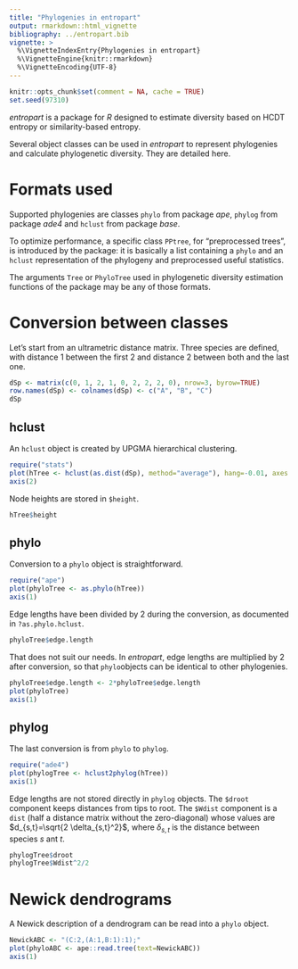 ```yaml
---
title: "Phylogenies in entropart"
output: rmarkdown::html_vignette
bibliography: ../entropart.bib
vignette: >
  %\VignetteIndexEntry{Phylogenies in entropart}
  %\VignetteEngine{knitr::rmarkdown}
  %\VignetteEncoding{UTF-8}
---
```


```r
knitr::opts_chunk$set(comment = NA, cache = TRUE)
set.seed(97310)
```

_entropart_ is a package for _R_ designed to estimate diversity based on HCDT entropy or similarity-based entropy. 

Several object classes can be used in _entropart_ to represent phylogenies and calculate phylogenetic diversity. They are detailed here.

# Formats used

Supported phylogenies are classes `phylo` from package _ape_, `phylog` from package _ade4_ and `hclust` from package _base_.

To optimize performance, a specific class `PPtree`, for "preprocessed trees", is introduced by the package: it is basically a list containing a `phylo` and an `hclust` representation of the phylogeny and preprocessed useful statistics.

The arguments `Tree` or `PhyloTree` used in phylogenetic diversity estimation functions of the package may be any of those formats.


# Conversion between classes

Let's start from an ultrametric distance matrix.
Three species are defined, with distance 1 between the first 2 and distance 2 between both and the last one.

```r
dSp <- matrix(c(0, 1, 2, 1, 0, 2, 2, 2, 0), nrow=3, byrow=TRUE)
row.names(dSp) <- colnames(dSp) <- c("A", "B", "C")
dSp
```

## hclust

An `hclust` object is created by UPGMA hierarchical clustering.

```r
require("stats")
plot(hTree <- hclust(as.dist(dSp), method="average"), hang=-0.01, axes = F)
axis(2)
```

Node heights are stored in `$height`.

```r
hTree$height
```


## phylo

Conversion to a `phylo` object is straightforward.

```r
require("ape")
plot(phyloTree <- as.phylo(hTree))
axis(1)
```

Edge lengths have been divided by 2 during the conversion, as documented in `?as.phylo.hclust`.
```r
phyloTree$edge.length
```

That does not suit our needs. In _entropart_, edge lengths are multiplied by 2 after conversion, so that `phylo`objects can be identical to other phylogenies. 

```r
phyloTree$edge.length <- 2*phyloTree$edge.length
plot(phyloTree)
axis(1)
```

## phylog

The last conversion is from `phylo` to `phylog`.

```r
require("ade4")
plot(phylogTree <- hclust2phylog(hTree))
axis(1)
```

Edge lengths are not stored directly in `phylog` objects.
The `$droot` component keeps distances from tips to root.
The `$Wdist` component is a `dist` (half a distance matrix without the zero-diagonal) whose values are $d_{s,t}=\sqrt{2 \delta_{s,t}^2}$, where $\delta_{s,t}$ is the distance between species $s$ ant $t$.

```r
phylogTree$droot
phylogTree$Wdist^2/2
```

# Newick dendrograms

A Newick description of a dendrogram can be read into a `phylo` object.

```r
NewickABC <- "(C:2,(A:1,B:1):1);"
plot(phyloABC <- ape::read.tree(text=NewickABC))
axis(1)
```

